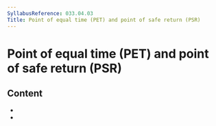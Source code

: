 ```yaml
---
SyllabusReference: 033.04.03
Title: Point of equal time (PET) and point of safe return (PSR)
---
```


# Point of equal time (PET) and point of safe return (PSR)

## Content

- <Link href="033.04.03.01" />
- <Link href="033.04.03.02" />
